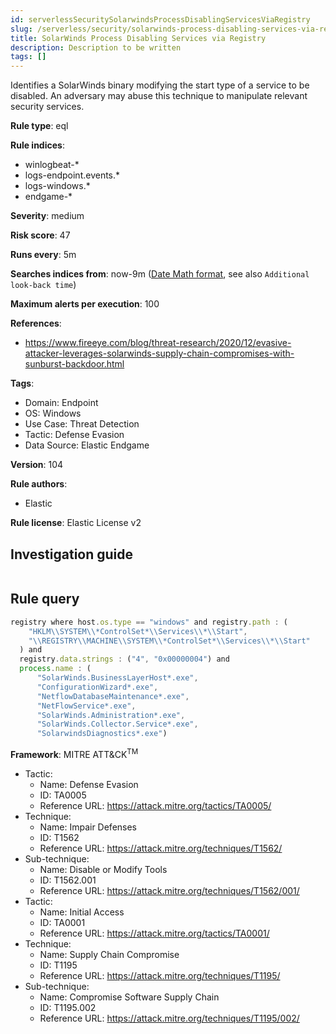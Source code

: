 ```yaml
---
id: serverlessSecuritySolarwindsProcessDisablingServicesViaRegistry
slug: /serverless/security/solarwinds-process-disabling-services-via-registry
title: SolarWinds Process Disabling Services via Registry
description: Description to be written
tags: []
---
```


<div id="solarwinds-process-disabling-services-via-registry"></div>

Identifies a SolarWinds binary modifying the start type of a service to be disabled. An adversary may abuse this technique to manipulate relevant security services.

**Rule type**: eql

**Rule indices**: 

* winlogbeat-*
* logs-endpoint.events.*
* logs-windows.*
* endgame-*

**Severity**: medium

**Risk score**: 47

**Runs every**: 5m

**Searches indices from**: now-9m ([Date Math format](((ref))/common-options.html#date-math), see also <DocLink id="serverlessSecurityRulesUiCreate" section="set-the-rules-schedule">`Additional look-back time`</DocLink>)

**Maximum alerts per execution**: 100

**References**: 

* https://www.fireeye.com/blog/threat-research/2020/12/evasive-attacker-leverages-solarwinds-supply-chain-compromises-with-sunburst-backdoor.html

**Tags**: 

* Domain: Endpoint
* OS: Windows
* Use Case: Threat Detection
* Tactic: Defense Evasion
* Data Source: Elastic Endgame

**Version**: 104

**Rule authors**: 

* Elastic

**Rule license**: Elastic License v2

## Investigation guide

```markdown

```

## Rule query

```js
registry where host.os.type == "windows" and registry.path : (
    "HKLM\\SYSTEM\\*ControlSet*\\Services\\*\\Start",
    "\\REGISTRY\\MACHINE\\SYSTEM\\*ControlSet*\\Services\\*\\Start"
  ) and
  registry.data.strings : ("4", "0x00000004") and
  process.name : (
      "SolarWinds.BusinessLayerHost*.exe",
      "ConfigurationWizard*.exe",
      "NetflowDatabaseMaintenance*.exe",
      "NetFlowService*.exe",
      "SolarWinds.Administration*.exe",
      "SolarWinds.Collector.Service*.exe",
      "SolarwindsDiagnostics*.exe")

```

**Framework**: MITRE ATT&CK<sup>TM</sup>

* Tactic:
    * Name: Defense Evasion
    * ID: TA0005
    * Reference URL: https://attack.mitre.org/tactics/TA0005/
* Technique:
    * Name: Impair Defenses
    * ID: T1562
    * Reference URL: https://attack.mitre.org/techniques/T1562/
* Sub-technique:
    * Name: Disable or Modify Tools
    * ID: T1562.001
    * Reference URL: https://attack.mitre.org/techniques/T1562/001/
* Tactic:
    * Name: Initial Access
    * ID: TA0001
    * Reference URL: https://attack.mitre.org/tactics/TA0001/
* Technique:
    * Name: Supply Chain Compromise
    * ID: T1195
    * Reference URL: https://attack.mitre.org/techniques/T1195/
* Sub-technique:
    * Name: Compromise Software Supply Chain
    * ID: T1195.002
    * Reference URL: https://attack.mitre.org/techniques/T1195/002/

